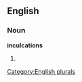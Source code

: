 
==English==

===Noun===
'''inculcations'''

# {{plural of|[[inculcation]]}}

[[Category:English plurals]]